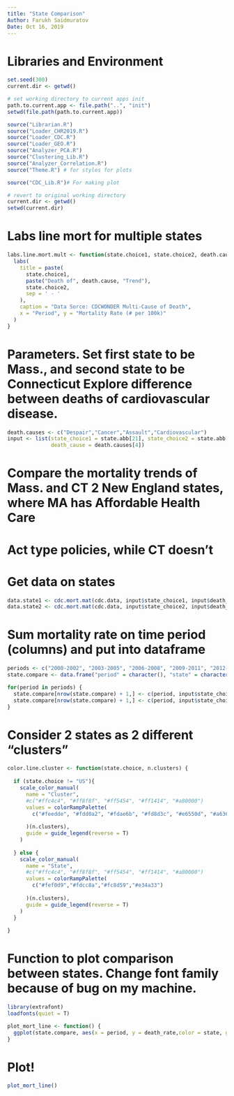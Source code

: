 ```yaml
---
title: "State Comparison"
Author: Farukh Saidmuratov 
Date: Oct 16, 2019 
---
```


# Libraries and Environment
```r
set.seed(300)
current.dir <- getwd()

# set working directory to current apps init
path.to.current.app <- file.path("..", "init")
setwd(file.path(path.to.current.app))

source("Librarian.R")
source("Loader_CHR2019.R")
source("Loader_CDC.R")
source("Loader_GEO.R")
source("Analyzer_PCA.R")
source("Clustering_Lib.R")
source("Analyzer_Correlation.R")
source("Theme.R") # for styles for plots 

source("CDC_Lib.R")# For making plot 

# revert to original working directory
current.dir <- getwd()
setwd(current.dir)
```

# Labs line mort for multiple states 
```r
labs.line.mort.mult <- function(state.choice1, state.choice2, death.cause) {
  labs(
    title = paste(
      state.choice1, 
      paste("Death of", death.cause, "Trend"), 
      state.choice2, 
      sep = ' - '
    ),
    caption = "Data Sorce: CDCWONDER Multi-Cause of Death",
    x = "Period", y = "Mortality Rate (# per 100k)"
  )
}
```

# Parameters. Set first state to be Mass., and second state to be Connecticut Explore difference between deaths of cardiovascular disease.
```r
death.causes <- c("Despair","Cancer","Assault","Cardiovascular")
input <- list(state_choice1 = state.abb[21], state_choice2 = state.abb[7], 
              death_cause = death.causes[4])
```

# Compare the mortality trends of Mass. and CT 2 New England states, where MA has Affordable Health Care
# Act type policies, while CT doesn't 

# Get data on states 
```r
data.state1 <- cdc.mort.mat(cdc.data, input$state_choice1, input$death_cause)
data.state2 <- cdc.mort.mat(cdc.data, input$state_choice2, input$death_cause)
```

# Sum mortality rate on time period (columns) and put into dataframe 
```r
periods <- c("2000-2002", "2003-2005", "2006-2008", "2009-2011", "2012-2014", "2015-2017")
state.compare <- data.frame("period" = character(), "state" = character(), "death_rate"=integer(), stringsAsFactors = FALSE)

for(period in periods) {
  state.compare[nrow(state.compare) + 1,] <- c(period, input$state_choice1, round(sum(data.state1[period]), 2))
  state.compare[nrow(state.compare) + 1,] <- c(period, input$state_choice2, round(sum(data.state2[period]), 2))
}
```

# Consider 2 states as 2 different "clusters"
```r
color.line.cluster <- function(state.choice, n.clusters) {
  
  if (state.choice != "US"){
    scale_color_manual(
      name = "Cluster",
      #c("#ffc4c4", "#ff8f8f", "#ff5454", "#ff1414", "#a80000")
      values = colorRampPalette(
        c("#feedde", "#fdd0a2", "#fdae6b", "#fd8d3c", "#e6550d", "#a63603")
        
      )(n.clusters),
      guide = guide_legend(reverse = T)
    )
    
  } else {
    scale_color_manual(
      name = "State",
      #c("#ffc4c4", "#ff8f8f", "#ff5454", "#ff1414", "#a80000")
      values = colorRampPalette(
        c("#fef0d9","#fdcc8a","#fc8d59","#e34a33")
        
      )(n.clusters),
      guide = guide_legend(reverse = T)
    )
  }
  
}
```


# Function to plot comparison between states. Change font family because of bug on my machine. 
```r
library(extrafont)
loadfonts(quiet = T)

plot_mort_line <- function() {
  ggplot(state.compare, aes(x = period, y = death_rate,color = state, group = state)) + geom_line(size = 1) + geom_point(color = "black", shape = 21, fill = "white") + labs.line.mort.mult(input$state_choice1, input$state_choice2, input$death_cause) + color.line.cluster(input$state_choice1, 2) + theme.line.mort() + guides(color = guide_legend(reverse = T)) + theme(text=element_text(family="Arial Black")) + scale_y_reverse(name="death_rate")
}
```

# Plot!
```r
plot_mort_line()
```


